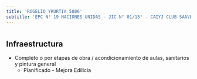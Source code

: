 ```yaml
---
title: 'ROGELIO YRURTIA 5806'
subtitle: 'EPC N° 19 NACIONES UNIDAS - JIC N° 01/15° - CAIYJ CLUB SAAVEDRA'
---
```


#
## Infraestructura

* Completo o por etapas de obra / acondicionamiento de aulas, sanitarios y pintura general 
    + Planificado - Mejora Edilicia 



